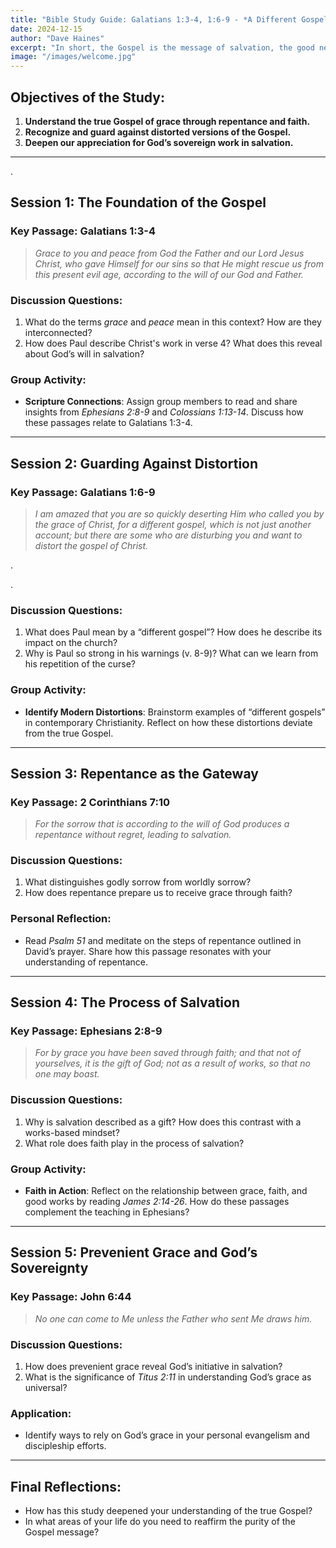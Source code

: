 ```yaml
---
title: "Bible Study Guide: Galatians 1:3-4, 1:6-9 - *A Different Gospel*"
date: 2024-12-15
author: "Dave Haines"
excerpt: "In short, the Gospel is the message of salvation, the good news that men may be forgiven of their sins and reconciled to God"
image: "/images/welcome.jpg"
---
```


## Objectives of the Study:
1. **Understand the true Gospel of grace through repentance and faith.**
2. **Recognize and guard against distorted versions of the Gospel.**
3. **Deepen our appreciation for God’s sovereign work in salvation.**

---

.

## **Session 1: The Foundation of the Gospel**

### Key Passage: Galatians 1:3-4  
> *Grace to you and peace from God the Father and our Lord Jesus Christ, who gave Himself for our sins so that He might rescue us from this present evil age, according to the will of our God and Father.*

### Discussion Questions:
1. What do the terms *grace* and *peace* mean in this context? How are they interconnected?
2. How does Paul describe Christ's work in verse 4? What does this reveal about God’s will in salvation?

### Group Activity:
- **Scripture Connections**: Assign group members to read and share insights from *Ephesians 2:8-9* and *Colossians 1:13-14*. Discuss how these passages relate to Galatians 1:3-4.

---

## **Session 2: Guarding Against Distortion**

### Key Passage: Galatians 1:6-9  
> *I am amazed that you are so quickly deserting Him who called you by the grace of Christ, for a different gospel, which is not just another account; but there are some who are disturbing you and want to distort the gospel of Christ.*

.

.

### Discussion Questions:
1. What does Paul mean by a “different gospel”? How does he describe its impact on the church?
2. Why is Paul so strong in his warnings (v. 8-9)? What can we learn from his repetition of the curse?

### Group Activity:
- **Identify Modern Distortions**: Brainstorm examples of “different gospels” in contemporary Christianity. Reflect on how these distortions deviate from the true Gospel.

---

## **Session 3: Repentance as the Gateway**

### Key Passage: 2 Corinthians 7:10  
> *For the sorrow that is according to the will of God produces a repentance without regret, leading to salvation.*

### Discussion Questions:
1. What distinguishes godly sorrow from worldly sorrow?
2. How does repentance prepare us to receive grace through faith?

### Personal Reflection:
- Read *Psalm 51* and meditate on the steps of repentance outlined in David’s prayer. Share how this passage resonates with your understanding of repentance.

---

## **Session 4: The Process of Salvation**

### Key Passage: Ephesians 2:8-9  
> *For by grace you have been saved through faith; and that not of yourselves, it is the gift of God; not as a result of works, so that no one may boast.*

### Discussion Questions:
1. Why is salvation described as a gift? How does this contrast with a works-based mindset?
2. What role does faith play in the process of salvation?

### Group Activity:
- **Faith in Action**: Reflect on the relationship between grace, faith, and good works by reading *James 2:14-26*. How do these passages complement the teaching in Ephesians?

---

## **Session 5: Prevenient Grace and God’s Sovereignty**

### Key Passage: John 6:44  
> *No one can come to Me unless the Father who sent Me draws him.*

### Discussion Questions:
1. How does prevenient grace reveal God’s initiative in salvation?
2. What is the significance of *Titus 2:11* in understanding God’s grace as universal?

### Application:
- Identify ways to rely on God’s grace in your personal evangelism and discipleship efforts.

---

## Final Reflections:
- How has this study deepened your understanding of the true Gospel?
- In what areas of your life do you need to reaffirm the purity of the Gospel message?